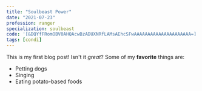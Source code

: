 ```yaml
---
title: "Soulbeast Power"
date: "2021-07-23"
profession: ranger
specialization: soulbeast
code: '[&DQYfFRomOBV0AHQAcwBzADUXNRfLAMsAEhcSFwAAAAAAAAAAAAAAAAAAAAA=]'
tags: [condi]
---
```

This is my first blog post! Isn't it *great*?
Some of my **favorite** things are:
* Petting dogs
* Singing
* Eating potato-based foods

<BuildArmory />